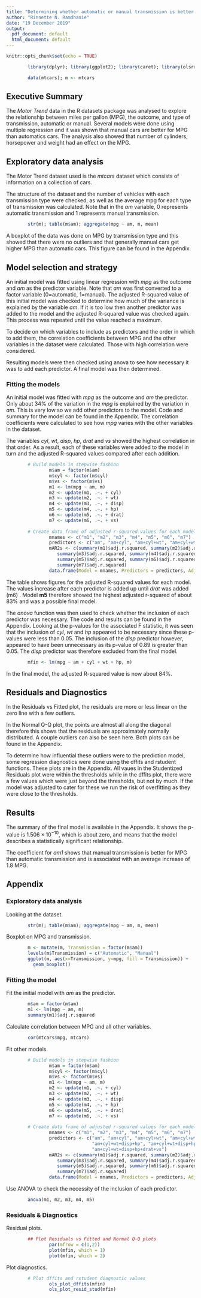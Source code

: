 ```yaml
---
title: "Determining whether automatic or manual transmission is better for MPG"
author: "Rinnette N. Ramdhanie"
date: "19 December 2019"
output:
  pdf_document: default
  html_document: default
---
```


```r
knitr::opts_chunk$set(echo = TRUE)
```

```r
        library(dplyr); library(ggplot2); library(caret); library(olsrr)
```

```r
        data(mtcars); m <- mtcars
```

## Executive Summary
The *Motor Trend* data in the R datasets package was analysed to explore the relationship between miles per gallon (MPG), the outcome, and type of transmission, automatic or manual.  Several models were done using multiple regression and it was shown that manual cars are better for MPG than automatics cars.  The analysis also showed that number of cylinders, horsepower and weight had an effect on the MPG.

## Exploratory data analysis
The Motor Trend dataset used is the *mtcars* dataset which consists of information on a collection of cars.

The structure of the dataset and the number of vehicles with each transmission type were checked, as well as the average mpg for each type of transmission was calculated.  Note that in the *am* variable, 0 represents automatic transmission and 1 represents manual transmission.  
\scriptsize
```r
        str(m); table(m$am); aggregate(mpg ~ am, m, mean)
```
\normalsize

A boxplot of the data was done on MPG by transmission type and this showed that there were no outliers and that generally manual cars get higher MPG than automatic cars.  This figure can be found in the Appendix.

## Model selection and strategy
An initial model was fitted using linear regression with *mpg* as the outcome and *am* as the predictor variable.  Note that *am* was first converted to a factor variable (0=automatic, 1=manual).  The adjusted R-squared value of this initial model was checked to determine how much of the variance is explained by the variable *am*.  If it is too low then another predictor was added to the model and the adjusted R-squared value was checked again.  This process was repeated until the value reached a maximum.

To decide on which variables to include as predictors and the order in which to add them, the correlation coefficients between MPG and the other variables in the dataset were calculated. Those with high correlation were considered.

Resulting models were then checked using anova to see how necessary it was to add each predictor.  A final model was then determined.

### Fitting the models
An initial model was fitted with *mpg* as the outcome and *am* the predictor.  Only about 34% of the variation in the *mpg* is explained by the variation in *am*. This is very low so we add other predictors to the model.  Code and summary for the model can be found in the Appendix.  The correlation coefficients were calculated to see how *mpg* varies with the other variables in the dataset.

The variables *cyl*, *wt*, *disp*, *hp*, *drat* and *vs* showed the highest correlation in that order.  As a result, each of these variables were added to the model in turn and the adjusted R-squared values compared after each addition.
\scriptsize
```r
        # Build models in stepwise fashion
                m$am = factor(m$am)
                m$cyl <- factor(m$cyl)
                m$vs <- factor(m$vs)
                m1 <- lm(mpg ~ am, m)
                m2 <- update(m1, .~. + cyl)
                m3 <- update(m2, .~. + wt)
                m4 <- update(m3, .~. + disp)
                m5 <- update(m4, .~. + hp)
                m6 <- update(m5, .~. + drat)
                m7 <- update(m6, .~. + vs)
        
        # Create data frame of adjusted r-squared values for each model
                mnames <- c("m1", "m2", "m3", "m4", "m5", "m6", "m7")
                predictors <- c("am", "am+cyl", "am+cyl+wt", "am+cyl+wt+disp", "am+cyl+wt+disp+hp", "am+cyl+wt+disp+hp+drat", "am+cyl+wt+disp+hp+drat+vs")
                mAR2s <- c(summary(m1)$adj.r.squared, summary(m2)$adj.r.squared, 
                   summary(m3)$adj.r.squared, summary(m4)$adj.r.squared, 
                   summary(m5)$adj.r.squared, summary(m6)$adj.r.squared, 
                   summary(m7)$adj.r.squared)
                data.frame(Model = mnames, Predictors = predictors, AdjRSquared = mAR2s)
```
\normalsize
The table shows figures for the adjusted R-squared values for each model.  The values increase after each predictor is added up until *drat* was added (m6) .  Model **m5** therefore showed the highest adjusted r-squared of about 83% and was a possible final model.

The *anova* function was then used to check whether the inclusion of each predictor was necessary. The code and results can be found in the Appendix.  Looking at the p-values for the associated F statistic, it was seen that the inclusion of *cyl*, *wt* and *hp* appeared to be necessary since these p-values were less than 0.05.  The inclusion of the *disp* predictor however, appeared to have been unnecessary as its p-value of 0.89 is greater than 0.05. The *disp* predictor was therefore excluded from the final model.
\scriptsize
```r
        mfin <- lm(mpg ~ am + cyl + wt + hp, m)
```
\normalsize
In the final model, the adjusted R-squared value is now about 84%.

## Residuals and Diagnostics
In the Residuals vs Fitted plot, the residuals are more or less linear on the zero line with a few outliers.

In the Normal Q-Q plot, the points are almost all along the diagonal therefore this shows that the residuals are approximately normally distributed. A couple outliers can also be seen here.  Both plots can be found in the Appendix.

To determine how influential these outliers were to the prediction model, some regression diagnostics were done using the dffits and rstudent functions. These plots are in the Appendix.  All vaues in the Studentized Residuals plot were within the thresholds while in the dffits plot, there were a few values which were just beyond the thresholds, but not by much.  If the model was adjusted to cater for these we run the risk of overfitting as they were close to the thresholds.

## Results
The summary of the final model is available in the Appendix.  It shows the p-value is $1.506 \times 10^{-10}$, which is about zero, and means that the model describes a statistically significant relationship.

The coefficient for *am1* shows that manual transmission is better for MPG than automatic transmission and is associated with an average increase of 1.8 MPG.

\pagebreak
## Appendix

### Exploratory data analysis
Looking at the dataset.
\scriptsize
```r
        str(m); table(m$am); aggregate(mpg ~ am, m, mean)
```
\normalsize


Boxplot on MPG and transmission.
\scriptsize
```r
        m <- mutate(m, Transmission = factor(m$am))
        levels(m$Transmission) = c("Automatic", "Manual")
        ggplot(m, aes(x=Transmission, y=mpg, fill = Transmission)) +
          geom_boxplot()
```
\normalsize

### Fitting the model
Fit the initial model with *am* as the predictor.
\scriptsize
```r
        m$am = factor(m$am)
        m1 <- lm(mpg ~ am, m)
        summary(m1)$adj.r.squared
```
\normalsize

Calculate correlation between MPG and all other variables.
\scriptsize
```r
        cor(mtcars$mpg, mtcars)
```
\normalsize

Fit other models.
\scriptsize
```r
        # Build models in stepwise fashion
                m$am = factor(m$am)
                m$cyl <- factor(m$cyl)
                m$vs <- factor(m$vs)
                m1 <- lm(mpg ~ am, m)
                m2 <- update(m1, .~. + cyl)
                m3 <- update(m2, .~. + wt)
                m4 <- update(m3, .~. + disp)
                m5 <- update(m4, .~. + hp)
                m6 <- update(m5, .~. + drat)
                m7 <- update(m6, .~. + vs)
        
        # Create data frame of adjusted r-squared values for each model
                mnames <- c("m1", "m2", "m3", "m4", "m5", "m6", "m7")
                predictors <- c("am", "am+cyl", "am+cyl+wt", "am+cyl+wt+disp", 
                                "am+cyl+wt+disp+hp", "am+cyl+wt+disp+hp+drat", 
                                "am+cyl+wt+disp+hp+drat+vs")
                mAR2s <- c(summary(m1)$adj.r.squared, summary(m2)$adj.r.squared, 
                   summary(m3)$adj.r.squared, summary(m4)$adj.r.squared, 
                   summary(m5)$adj.r.squared, summary(m6)$adj.r.squared, 
                   summary(m7)$adj.r.squared)
                data.frame(Model = mnames, Predictors = predictors, AdjRSquared = mAR2s)
```
\normalsize

Use ANOVA to check the necessity of the inclusion of each predictor.
\scriptsize
```r
        anova(m1, m2, m3, m4, m5)
```
\normalsize

### Residuals & Diagnostics
Residual plots.
\scriptsize
```r
        ## Plot Residuals vs Fitted and Normal Q-Q plots
                par(mfrow = c(1,2))        
                plot(mfin, which = 1)
                plot(mfin, which = 2)
```
\normalsize

Plot diagnostics.
\scriptsize
```r
        # Plot dffits and rstudent diagnostic values         
                ols_plot_dffits(mfin)
                ols_plot_resid_stud(mfin)
```
\normalsize

